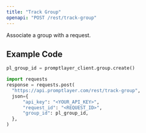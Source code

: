 ```yaml
---
title: "Track Group"
openapi: "POST /rest/track-group"
---
```


Associate a group with a request.

## Example Code
```python
pl_group_id = promptlayer_client.group.create()

import requests
response = requests.post(
  "https://api.promptlayer.com/rest/track-group",
  json={
      "api_key": "<YOUR_API_KEY>",
      "request_id": "<REQUEST_ID>",
      "group_id": pl_group_id,
  },
)
```
